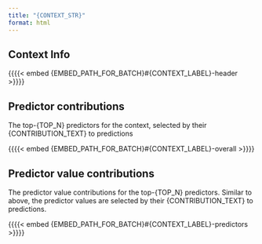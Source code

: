 ```yaml
---
title: "{CONTEXT_STR}"
format: html
---
```


## Context Info

{{{{< embed {EMBED_PATH_FOR_BATCH}#{CONTEXT_LABEL}-header >}}}}

## Predictor contributions

The top-{TOP_N} predictors for the context, selected by their {CONTRIBUTION_TEXT} to predictions

{{{{< embed {EMBED_PATH_FOR_BATCH}#{CONTEXT_LABEL}-overall >}}}}

## Predictor value contributions

The predictor value contributions for the top-{TOP_N} predictors. Similar to above, the predictor values are selected by their {CONTRIBUTION_TEXT} to predictions.

{{{{< embed {EMBED_PATH_FOR_BATCH}#{CONTEXT_LABEL}-predictors >}}}}
